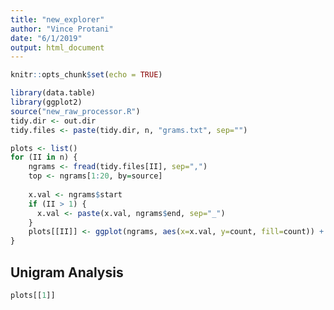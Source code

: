 ```yaml
---
title: "new_explorer"
author: "Vince Protani"
date: "6/1/2019"
output: html_document
---
```


```r
knitr::opts_chunk$set(echo = TRUE)
```

```r
library(data.table)
library(ggplot2)
source("new_raw_processor.R")
tidy.dir <- out.dir
tidy.files <- paste(tidy.dir, n, "grams.txt", sep="")
```

```r
plots <- list()
for (II in n) {
	ngrams <- fread(tidy.files[II], sep=",")
	top <- ngrams[1:20, by=source]
	
	x.val <- ngrams$start
	if (II > 1) {
	  x.val <- paste(x.val, ngrams$end, sep="_")
	}
	plots[[II]] <- ggplot(ngrams, aes(x=x.val, y=count, fill=count)) + geom_bar(stat="identity") + facet_wrap(source~., nrow=3) + coord_flip() + theme(legend.position=element_blank()) + labs(x=paste(II, "gram", sep=""), y="count")
}
```

## Unigram Analysis

```r
plots[[1]]
```